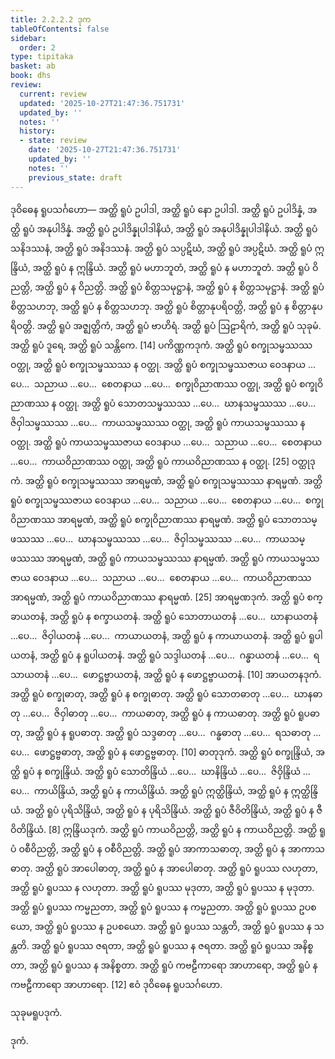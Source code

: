 ```yaml
---
title: 2.2.2.2 ဒုက
tableOfContents: false
sidebar:
  order: 2
type: tipitaka
basket: ab
book: dhs
review:
  current: review
  updated: '2025-10-27T21:47:36.751731'
  updated_by: ''
  notes: ''
  history:
  - state: review
    date: '2025-10-27T21:47:36.751731'
    updated_by: ''
    notes: ''
    previous_state: draft
---
```



<ReviewStatus review={frontmatter.review} showDetails={true} />

<HypothesisAnnotation frontmatter={frontmatter} />

<DynamicBreadcrumb />

<Paragraph number="1098" type="center" book="dhs">
ဒုဝိဓေန ရူပသင်္ဂဟော—
</Paragraph>

<Paragraph number="1099" type="center" book="dhs">
အတ္ထိ ရူပံ ဥပါဒါ, အတ္ထိ ရူပံ နော ဥပါဒါ.
</Paragraph>

<Paragraph number="1100" type="center" book="dhs">
အတ္ထိ ရူပံ ဥပါဒိန္နံ, အတ္ထိ ရူပံ အနုပါဒိန္နံ.
</Paragraph>

<Paragraph number="1101" type="center" book="dhs">
အတ္ထိ ရူပံ ဥပါဒိန္နုပါဒါနိယံ, အတ္ထိ ရူပံ အနုပါဒိန္နုပါဒါနိယံ.
</Paragraph>

<Paragraph number="1102" type="center" book="dhs">
အတ္ထိ ရူပံ သနိဒဿနံ, အတ္ထိ ရူပံ အနိဒဿနံ.
</Paragraph>

<Paragraph number="1103" type="center" book="dhs">
အတ္ထိ ရူပံ သပ္ပဋိဃံ, အတ္ထိ ရူပံ အပ္ပဋိဃံ.
</Paragraph>

<Paragraph number="1104" type="center" book="dhs">
အတ္ထိ ရူပံ ဣန္ဒြိယံ, အတ္ထိ ရူပံ န ဣန္ဒြိယံ.
</Paragraph>

<Paragraph number="1105" type="center" book="dhs">
အတ္ထိ ရူပံ မဟာဘူတံ, အတ္ထိ ရူပံ န မဟာဘူတံ.
</Paragraph>

<Paragraph number="1106" type="center" book="dhs">
အတ္ထိ ရူပံ ဝိညတ္တိ, အတ္ထိ ရူပံ န ဝိညတ္တိ.
</Paragraph>

<Paragraph number="1107" type="center" book="dhs">
အတ္ထိ ရူပံ စိတ္တသမုဋ္ဌာနံ, အတ္ထိ ရူပံ န စိတ္တသမုဋ္ဌာနံ.
</Paragraph>

<Paragraph number="1108" type="center" book="dhs">
အတ္ထိ ရူပံ စိတ္တသဟဘု, အတ္ထိ ရူပံ န စိတ္တသဟဘု.
</Paragraph>

<Paragraph number="1109" type="center" book="dhs">
အတ္ထိ ရူပံ စိတ္တာနုပရိဝတ္တိ, အတ္ထိ ရူပံ န စိတ္တာနုပရိဝတ္တိ.
</Paragraph>

<Paragraph number="1110" type="center" book="dhs">
အတ္ထိ ရူပံ အဇ္ဈတ္တိကံ, အတ္ထိ ရူပံ ဗာဟိရံ.
</Paragraph>

<Paragraph number="1111" type="center" book="dhs">
အတ္ထိ ရူပံ ဩဠာရိကံ, အတ္ထိ ရူပံ သုခုမံ.
</Paragraph>

<Paragraph number="1112" type="center" book="dhs">
အတ္ထိ ရူပံ ဒူရေ, အတ္ထိ ရူပံ သန္တိကေ. [14]

</Paragraph>

<Paragraph number="1113" type="center" book="dhs">
ပကိဏ္ဏကဒုကံ.


</Paragraph>

<Paragraph number="1114" book="dhs">
အတ္ထိ ရူပံ စက္ခုသမ္ဖဿဿ ဝတ္ထု, အတ္ထိ ရူပံ စက္ခုသမ္ဖဿဿ န ဝတ္ထု. အတ္ထိ ရူပံ စက္ခုသမ္ဖဿဇာယ ဝေဒနာယ …ပေ…  သညာယ …ပေ…  စေတနာယ …ပေ…  စက္ခုဝိညာဏဿ ဝတ္ထု, အတ္ထိ ရူပံ စက္ခုဝိညာဏဿ န ဝတ္ထု.
</Paragraph>

<Paragraph number="1115" book="dhs">
အတ္ထိ ရူပံ သောတသမ္ဖဿဿ …ပေ…  ဃာနသမ္ဖဿဿ …ပေ…  ဇိဝှါသမ္ဖဿဿ …ပေ…  ကာယသမ္ဖဿဿ ဝတ္ထု, အတ္ထိ ရူပံ ကာယသမ္ဖဿဿ န ဝတ္ထု. အတ္ထိ ရူပံ ကာယသမ္ဖဿဇာယ ဝေဒနာယ …ပေ…  သညာယ …ပေ…  စေတနာယ …ပေ…  ကာယဝိညာဏဿ ဝတ္ထု, အတ္ထိ ရူပံ ကာယဝိညာဏဿ န ဝတ္ထု. [25]

</Paragraph>

<Paragraph number="1116" type="center" book="dhs">
ဝတ္ထုဒုကံ.


</Paragraph>

<Paragraph number="1117" book="dhs">
အတ္ထိ ရူပံ စက္ခုသမ္ဖဿဿ အာရမ္မဏံ, အတ္ထိ ရူပံ စက္ခုသမ္ဖဿဿ နာရမ္မဏံ. အတ္ထိ ရူပံ စက္ခုသမ္ဖဿဇာယ ဝေဒနာယ …ပေ…  သညာယ …ပေ…  စေတနာယ …ပေ…  စက္ခုဝိညာဏဿ အာရမ္မဏံ, အတ္ထိ ရူပံ စက္ခုဝိညာဏဿ နာရမ္မဏံ.
</Paragraph>

<Paragraph number="1118" book="dhs">
အတ္ထိ ရူပံ သောတသမ္ဖဿဿ …ပေ…  ဃာနသမ္ဖဿဿ …ပေ…  ဇိဝှါသမ္ဖဿဿ …ပေ…  ကာယသမ္ဖဿဿ အာရမ္မဏံ, အတ္ထိ ရူပံ ကာယသမ္ဖဿဿ နာရမ္မဏံ. အတ္ထိ ရူပံ ကာယသမ္ဖဿဇာယ ဝေဒနာယ …ပေ…  သညာယ …ပေ…  စေတနာယ …ပေ…  ကာယဝိညာဏဿ အာရမ္မဏံ, အတ္ထိ ရူပံ ကာယဝိညာဏဿ နာရမ္မဏံ. [25]

</Paragraph>

<Paragraph number="1119" type="center" book="dhs">
အာရမ္မဏဒုကံ.


</Paragraph>

<Paragraph number="1120" book="dhs">
အတ္ထိ ရူပံ စက္ခာယတနံ, အတ္ထိ ရူပံ န စက္ခာယတနံ. အတ္ထိ ရူပံ သောတာယတနံ …ပေ…  ဃာနာယတနံ …ပေ…  ဇိဝှါယတနံ …ပေ…  ကာယာယတနံ, အတ္ထိ ရူပံ န ကာယာယတနံ.
</Paragraph>

<Paragraph number="1121" book="dhs">
အတ္ထိ ရူပံ ရူပါယတနံ, အတ္ထိ ရူပံ န ရူပါယတနံ. အတ္ထိ ရူပံ သဒ္ဒါယတနံ …ပေ…  ဂန္ဓာယတနံ …ပေ…  ရသာယတနံ …ပေ…  ဖောဋ္ဌဗ္ဗာယတနံ, အတ္ထိ ရူပံ န ဖောဋ္ဌဗ္ဗာယတနံ. [10]

</Paragraph>

<Paragraph number="1122" type="center" book="dhs">
အာယတနဒုကံ.


</Paragraph>

<Paragraph number="1123" book="dhs">
အတ္ထိ ရူပံ စက္ခုဓာတု, အတ္ထိ ရူပံ န စက္ခုဓာတု. အတ္ထိ ရူပံ သောတဓာတု …ပေ…  ဃာနဓာတု …ပေ…  ဇိဝှါဓာတု …ပေ…  ကာယဓာတု, အတ္ထိ ရူပံ န ကာယဓာတု.
</Paragraph>

<Paragraph number="1124" book="dhs">
အတ္ထိ ရူပံ ရူပဓာတု, အတ္ထိ ရူပံ န ရူပဓာတု. အတ္ထိ ရူပံ သဒ္ဒဓာတု …ပေ…  ဂန္ဓဓာတု …ပေ…  ရသဓာတု …ပေ…  ဖောဋ္ဌဗ္ဗဓာတု, အတ္ထိ ရူပံ န ဖောဋ္ဌဗ္ဗဓာတု. [10]

</Paragraph>

<Paragraph number="1125" type="center" book="dhs">
ဓာတုဒုကံ.


</Paragraph>

<Paragraph number="1126" book="dhs">
အတ္ထိ ရူပံ စက္ခုန္ဒြိယံ, အတ္ထိ ရူပံ န စက္ခုန္ဒြိယံ. အတ္ထိ ရူပံ သောတိန္ဒြိယံ …ပေ…  ဃာနိန္ဒြိယံ …ပေ…  ဇိဝှိန္ဒြိယံ …ပေ…  ကာယိန္ဒြိယံ, အတ္ထိ ရူပံ န ကာယိန္ဒြိယံ.
</Paragraph>

<Paragraph number="1127" type="center" book="dhs">
အတ္ထိ ရူပံ ဣတ္ထိန္ဒြိယံ, အတ္ထိ ရူပံ န ဣတ္ထိန္ဒြိယံ.
</Paragraph>

<Paragraph number="1128" type="center" book="dhs">
အတ္ထိ ရူပံ ပုရိသိန္ဒြိယံ, အတ္ထိ ရူပံ န ပုရိသိန္ဒြိယံ.
</Paragraph>

<Paragraph number="1129" type="center" book="dhs">
အတ္ထိ ရူပံ ဇီဝိတိန္ဒြိယံ, အတ္ထိ ရူပံ န ဇီဝိတိန္ဒြိယံ. [8]

</Paragraph>

<Paragraph number="1130" type="center" book="dhs">
ဣန္ဒြိယဒုကံ.


</Paragraph>

<Paragraph number="1131" type="center" book="dhs">
အတ္ထိ ရူပံ ကာယဝိညတ္တိ, အတ္ထိ ရူပံ န ကာယဝိညတ္တိ.
</Paragraph>

<Paragraph number="1132" type="center" book="dhs">
အတ္ထိ ရူပံ ဝစီဝိညတ္တိ, အတ္ထိ ရူပံ န ဝစီဝိညတ္တိ.
</Paragraph>

<Paragraph number="1133" type="center" book="dhs">
အတ္ထိ ရူပံ အာကာသဓာတု, အတ္ထိ ရူပံ န အာကာသဓာတု.
</Paragraph>

<Paragraph number="1134" type="center" book="dhs">
အတ္ထိ ရူပံ အာပေါဓာတု, အတ္ထိ ရူပံ န အာပေါဓာတု.
</Paragraph>

<Paragraph number="1135" type="center" book="dhs">
အတ္ထိ ရူပံ ရူပဿ လဟုတာ, အတ္ထိ ရူပံ ရူပဿ န လဟုတာ.
</Paragraph>

<Paragraph number="1136" type="center" book="dhs">
အတ္ထိ ရူပံ ရူပဿ မုဒုတာ, အတ္ထိ ရူပံ ရူပဿ န မုဒုတာ.
</Paragraph>

<Paragraph number="1137" type="center" book="dhs">
အတ္ထိ ရူပံ ရူပဿ ကမ္မညတာ, အတ္ထိ ရူပံ ရူပဿ န ကမ္မညတာ.
</Paragraph>

<Paragraph number="1138" type="center" book="dhs">
အတ္ထိ ရူပံ ရူပဿ ဥပစယော, အတ္ထိ ရူပံ ရူပဿ န ဥပစယော.
</Paragraph>

<Paragraph number="1139" type="center" book="dhs">
အတ္ထိ ရူပံ ရူပဿ သန္တတိ, အတ္ထိ ရူပံ ရူပဿ န သန္တတိ.
</Paragraph>

<Paragraph number="1140" type="center" book="dhs">
အတ္ထိ ရူပံ ရူပဿ ဇရတာ, အတ္ထိ ရူပံ ရူပဿ န ဇရတာ.
</Paragraph>

<Paragraph number="1141" type="center" book="dhs">
အတ္ထိ ရူပံ ရူပဿ အနိစ္စတာ, အတ္ထိ ရူပံ ရူပဿ န အနိစ္စတာ.
</Paragraph>

<Paragraph number="1142" type="center" book="dhs">
အတ္ထိ ရူပံ ကဗဠီကာရော အာဟာရော, အတ္ထိ ရူပံ န ကဗဠီကာရော အာဟာရော. [12]

</Paragraph>

<Paragraph number="1143" type="center" book="dhs">
ဧဝံ ဒုဝိဓေန ရူပသင်္ဂဟော.

  
သုခုမရူပဒုကံ.

  
ဒုကံ.
</Paragraph>